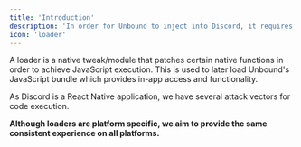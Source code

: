 ```yaml
---
title: 'Introduction'
description: 'In order for Unbound to inject into Discord, it requires a loader.'
icon: 'loader'
---
```


A loader is a native tweak/module that patches certain native functions in order to achieve JavaScript execution. This is used to later load Unbound's JavaScript bundle which provides in-app access and functionality.

As Discord is a React Native application, we have several attack vectors for code execution.

**Although loaders are platform specific, we aim to provide the same consistent experience on all platforms.**

